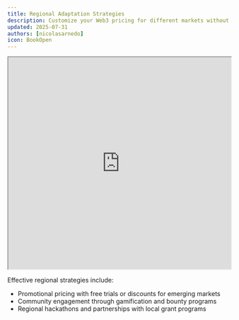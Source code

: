 ```yaml
---
title: Regional Adaptation Strategies
description: Customize your Web3 pricing for different markets without compromising trust or consistency
updated: 2025-07-31
authors: [nicolasarnedo]
icon: BookOpen
---
```


<div style={{ margin: '2rem 0' }}>
  <iframe 
    src="https://drive.google.com/file/d/1FEMesqxzmqPwe69b3Ye2ugTGR8P1_g2X/preview" 
    width="100%" 
    height="480" 
    allow="autoplay"
    style={{ border: 'none', borderRadius: '8px' }}
  ></iframe>
</div>

Effective regional strategies include:
- Promotional pricing with free trials or discounts for emerging markets
- Community engagement through gamification and bounty programs
- Regional hackathons and partnerships with local grant programs
